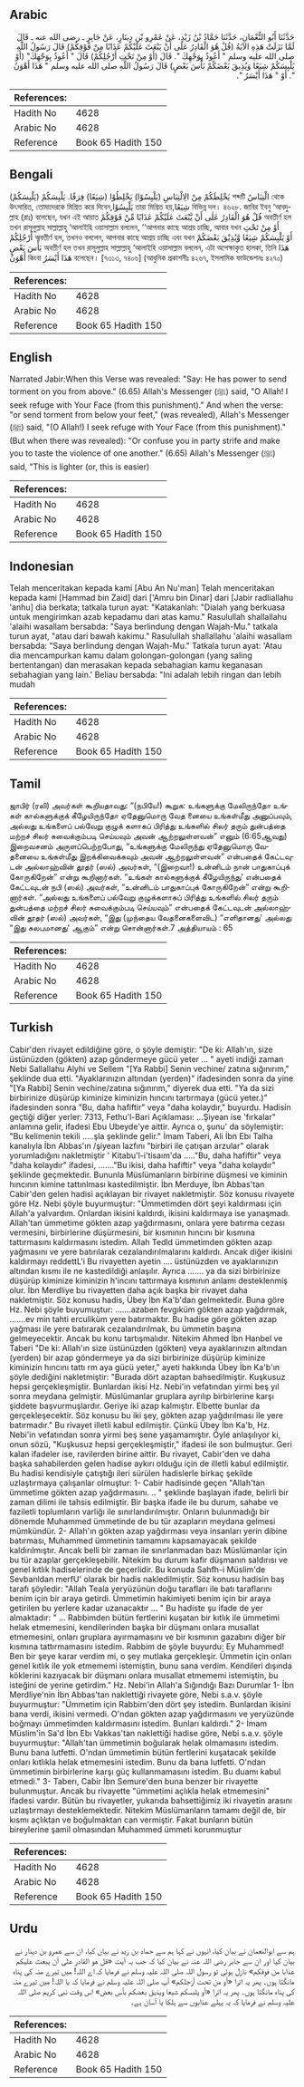 ## Arabic


<div dir="rtl" lang="ar" style={{fontSize:'larger',backgroundColor:'#f8f9fa',padding:20}}>
حَدَّثَنَا أَبُو النُّعْمَانِ، حَدَّثَنَا حَمَّادُ بْنُ زَيْدٍ، عَنْ عَمْرِو بْنِ دِينَارٍ، عَنْ جَابِرٍ ـ رضى الله عنه ـ قَالَ لَمَّا نَزَلَتْ هَذِهِ الآيَةُ ‏(‏قُلْ هُوَ الْقَادِرُ عَلَى أَنْ يَبْعَثَ عَلَيْكُمْ عَذَابًا مِنْ فَوْقِكُمْ‏)‏ قَالَ رَسُولُ اللَّهِ صلى الله عليه وسلم ‏"‏ أَعُوذُ بِوَجْهِكَ ‏"‏‏.‏ قَالَ ‏(‏أَوْ مِنْ تَحْتِ أَرْجُلِكُمْ‏)‏ قَالَ ‏"‏ أَعُوذُ بِوَجْهِكَ‏"‏ ‏(‏أَوْ يَلْبِسَكُمْ شِيَعًا وَيُذِيقَ بَعْضَكُمْ بَأْسَ بَعْضٍ‏)‏ قَالَ رَسُولُ اللَّهِ صلى الله عليه وسلم ‏"‏ هَذَا أَهْوَنُ ‏"‏‏.‏ أَوْ ‏"‏ هَذَا أَيْسَرُ ‏"‏‏.‏
</div>
<div style={{backgroundColor:'#f8f9fa',padding:20, marginBottom: 10}}><table> <thead> <tr> <th>References:</th> <th></th> </tr> </thead> <tbody><tr><td>Hadith No</td><td>4628</td></tr><tr><td>Arabic No</td><td>4628</td></tr><tr><td>Reference</td><td>Book 65 Hadith 150</td></tr></tbody></table></div>

## Bengali


<div dir="ltr" lang="bn" style={{fontSize:'larger',backgroundColor:'#f8f9fa',padding:20}}>
(يَلْبِسَكُمْ) يَخْلِطَكُمْ مِنْ الِالْتِبَاسِ (يَلْبِسُوْا) يَخْلِطُوْا (شِيَعًا) فِرَقًا. يَلْبِسَكُمْ শব্দটি الْتِبَاسٌ থেকে উৎসারিত, তোমাদেরকে মিশ্রিত করে দিবেন,يَلْبِسُوْا তারা মিশ্রিত হয়,شِيَعًا বিভিন্ন দল। ৪৬২৮. জাবির ইবনু ‘আবদুল্লাহ (রাঃ) বলেছেন, যখন এই আয়াত قُلْ هُوَ الْقَادِرُ عَلٰى أَنْ يَّبْعَثَ عَلَيْكُمْ عَذَابًا مِّنْ فَوْقِكُمْ অবতীর্ণ হল তখন রাসূলুল্লাহ সাল্লাল্লাহু ‘আলাইহি ওয়াসাল্লাম বললেন, ‘‘আপনার কাছে আশ্রয় চাচ্ছি, আবার যখন أَوْ مِنْ تَحْتِ أَرْجُلِكُمْ অবতীর্ণ হল, তখনও বললেন, আপনার কাছে আশ্রয় চাচ্ছি এবং যখন أَوْ يَلْبِسَكُمْ شِيَعًا وَّيُذِيْقَ بَعْضَكُمْ بَأْسَ بَعْضٍ অবতীর্ণ হল তখন রাসূলুল্লাহ সাল্লাল্লাহু ‘আলাইহি ওয়াসাল্লাম বললেন, এটা অপেক্ষাকৃত হালকা, তিনি هَذَا أَهْوَنُ কিংবা هَذَا أَيْسَرُ বলেছেন। [৭৩১৩, ৭৪০৬] (আধুনিক প্রকাশনীঃ ৪২৬৭, ইসলামিক ফাউন্ডেশনঃ ৪২৭০)
</div>
<div style={{backgroundColor:'#f8f9fa',padding:20, marginBottom: 10}}><table> <thead> <tr> <th>References:</th> <th></th> </tr> </thead> <tbody><tr><td>Hadith No</td><td>4628</td></tr><tr><td>Arabic No</td><td>4628</td></tr><tr><td>Reference</td><td>Book 65 Hadith 150</td></tr></tbody></table></div>

## English


<div dir="ltr" lang="en" style={{fontSize:'larger',backgroundColor:'#f8f9fa',padding:20}}>
Narrated Jabir:When this Verse was revealed: "Say: He has power to send torment on you from above." (6.65) Allah's Messenger (ﷺ) said, "O Allah! I seek refuge with Your Face (from this punishment)." And when the verse: "or send torment from below your feet," (was revealed), Allah's Messenger (ﷺ) said, "(O Allah!) I seek refuge with Your Face (from this punishment)." (But when there was revealed): "Or confuse you in party strife and make you to taste the violence of one another." (6.65) Allah's Messenger (ﷺ) said, "This is lighter (or, this is easier)
</div>
<div style={{backgroundColor:'#f8f9fa',padding:20, marginBottom: 10}}><table> <thead> <tr> <th>References:</th> <th></th> </tr> </thead> <tbody><tr><td>Hadith No</td><td>4628</td></tr><tr><td>Arabic No</td><td>4628</td></tr><tr><td>Reference</td><td>Book 65 Hadith 150</td></tr></tbody></table></div>

## Indonesian


<div dir="ltr" lang="id" style={{fontSize:'larger',backgroundColor:'#f8f9fa',padding:20}}>
Telah menceritakan kepada kami [Abu An Nu'man] Telah menceritakan kepada kami [Hammad bin Zaid] dari ['Amru bin Dinar] dari [Jabir radliallahu 'anhu] dia berkata; tatkala turun ayat: "Katakanlah: "Dialah yang berkuasa untuk mengirimkan azab kepadamu dari atas kamu." Rasulullah shallallahu 'alaihi wasallam bersabda: "Saya berlindung dengan Wajah-Mu." tatkala turun ayat, "atau dari bawah kakimu." Rasulullah shallallahu 'alaihi wasallam bersabda: "Saya berlindung dengan Wajah-Mu." Tatkala turun ayat: 'Atau dia mencampurkan kamu dalam golongan-golongan (yang saling bertentangan) dan merasakan kepada sebahagian kamu keganasan sebahagian yang lain.' Beliau bersabda: "Ini adalah lebih ringan dan lebih mudah
</div>
<div style={{backgroundColor:'#f8f9fa',padding:20, marginBottom: 10}}><table> <thead> <tr> <th>References:</th> <th></th> </tr> </thead> <tbody><tr><td>Hadith No</td><td>4628</td></tr><tr><td>Arabic No</td><td>4628</td></tr><tr><td>Reference</td><td>Book 65 Hadith 150</td></tr></tbody></table></div>

## Tamil


<div dir="ltr" lang="ta" style={{fontSize:'larger',backgroundColor:'#f8f9fa',padding:20}}>
ஜாபிர் (ரலி) அவர்கள் கூறியதாவது: “(நபியே!) கூறுக: உங்களுக்கு மேலிருந்தோ உங்கள் கால்களுக்குக் கீழேயிருந்தோ ஏதேனுமொரு வேத னையை உங்கள்மீது அனுப்பவும், அல்லது உங்களைப் பல்வேறு குழுக் களாகப் பிரித்து உங்களில் சிலர் தரும் துன்பத்தை மற்றச் சிலர் சுவைக்கும்படி செய்யவும் அவன் ஆற்றலுள்ளவன்” எனும் (6:65ஆவது) இறைவசனம் அருளப்பெற்றபோது, “உங்களுக்கு மேலிருந்து ஏதேனுமொரு வேதனையை உங்கள்மீது இறக்கிவைக்கவும் அவன் ஆற்றலுள்ளவன்” என்பதைக் கேட்டவுடன் அல்லாஹ்வின் தூதர் (ஸல்) அவர்கள், “(இறைவா!) உன்னிடம் நான் பாதுகாப்புக் கோருகிறேன்” என்று கூறினார்கள். “உங்கள் கால்களுக்குக் கீழேயிருந்து' என்பதைக் கேட்டவுடன் நபி (ஸல்) அவர்கள், “உன்னிடம் பாதுகாப்புக் கோருகிறேன்” என்று கூறினார்கள். “அல்லது உங்களைப் பல்வேறு குழுக்களாகப் பிரித்து உங்களில் சிலர் தரும் துன்பத்தை மற்றச் சிலர் சுவைக்கும்படி செய்யவும்” என்பதைக் கேட்டவுடன் அல்லாஹ்வின் தூதர் (ஸல்) அவர்கள், “இது (முந்தைய வேதனைகளைவிட) “எளிதானது' அல்லது “இது சுலபமானது' ஆகும்” என்று சொன்னார்கள்.7 அத்தியாயம் : 65
</div>
<div style={{backgroundColor:'#f8f9fa',padding:20, marginBottom: 10}}><table> <thead> <tr> <th>References:</th> <th></th> </tr> </thead> <tbody><tr><td>Hadith No</td><td>4628</td></tr><tr><td>Arabic No</td><td>4628</td></tr><tr><td>Reference</td><td>Book 65 Hadith 150</td></tr></tbody></table></div>

## Turkish


<div dir="ltr" lang="tr" style={{fontSize:'larger',backgroundColor:'#f8f9fa',padding:20}}>
Cabir'den rivayet edildiğine göre, o şöyle demiştir: "De ki: Allah'ın, size üstünüzden (gökten) azap göndermeye gücü yeter ... " ayeti indiği zaman Nebi Sallallahu Alyhi ve Sellem "[Ya Rabbi] Senin vechine/ zatına sığınırım," şeklinde dua etti. "Ayaklarınızın altından (yerden)" ifadesinden sonra da yine "[Ya Rabbi] Senin vechine/zatına sığınırım," diyerek dua etti. "Ya da sizi birbirinize düşürüp kiminize kiminizin hıncını tartırmaya (gücü yeter.)" ifadesinden sonra "Bu, daha hafiftir" veya "daha kolaydır," buyurdu. Hadisin geçtiği diğer yerler: 7313, Fethu'l-Bari Açıklaması: ...Şiyean ise 'fırkalar" anlamına gelir, ifadesi Ebu Ubeyde'ye aittir. Ayrıca o, şunu' da söylemiştir: "Bu kelimenin tekili .....şla şeklinde gelir." İmam Taberi, Ali İbn Ebı Talha kanalıyla İbn Abbas'ın /şiyean lazfını "birbiri ile çatışan arzular" olarak yorumladığını nakletmiştir ' Kitabu'l-i'tisaım'da ....."Bu, daha hafiftir" veya "daha kolaydır" ifadesi, ......."Bu ikisi, daha hafiftir" veya "daha kolaydır" şeklinde geçmektedir. Bununla Müslümanların birbirine düşmesi ve kiminin hıncının kimine tattınlması kastedilmiştir. İbn Merduye, İbn Abbas'tan Cabir'den gelen hadisi açıklayan bir rivayet nakletmiştir. Söz konusu rivayete göre Hz. Nebi şöyle buyurmuştur: "Ümmetimden dört şeyi kaldırması için Allah'a yalvardım. Onlardan ikisini kaldırdı, ikisini kaldırmaya ise yanaşmadı. Allah'tan ümmetime gökten azap yağdırmasını, onlara yere batırma cezası vermesini, birbirlerine düşürmesini, bir kısmının hıncını bir kısmına tattırmasını kaldırmasını istedim. Allah Tedld ümmetimden gökten azap yağmasını ve yere batırılarak cezalandırılmalarını kaldırdı. Ancak diğer ikisini kaldırmayı reddettL'i Bu rivayetten ayetin .... üstünüzden ve ayaklarınızın altından kısmı ile ne kastedildiği anlaşılır. Ayrıca ....... ya da sizi birbirinize düşürüp kiminize kiminizin h'incını tattırmaya kısmının anlamı desteklenmiş olur. İbn Merdliye bu rivayetten daha açık başka bir rivayet daha nakletmiştir. Söz konusu hadis, Übey İbn Ka'b'dan gelmektedir. Buna göre Hz. Nebi şöyle buyumuştur: .......azaben fevgıküm gökten azap yağdırmak, .......ev min tahti erculiküm yere batırmaktır. Bu hadise göre gökten azap yağması ile yere batırarak cezalandırılmak, bu ümmetin başına gelmeyecektir. Ancak bu konu tartışmalıdır. Nitekim Ahmed İbn Hanbel ve Taberi "De ki: Allah'ın size üstünüzden (gökten) veya ayaklarınızın altından (yerden) bir azap göndermeye ya da sizi birbirinize düşürüp kiminize kiminizin hıncını tattı rm aya gücü yeter," ayeti hakkında Übey İbn Ka'b'ın şöyle dediğini nakletmiştir: "Burada dört azaptan bahsedilmiştir. Kuşkusuz hepsi gerçekleşmiştir. Bunlardan ikisi Hz. Nebi'in vefatından yirmi beş yıl sonra meydana gelmiştir. Müslümanlar gruplara ayrılıp birbirlerine karşı şiddete başvurmuşlardır. Geriye iki azap kalmıştır. Elbette bunlar da gerçekleşecektir. Söz konusu bu iki şey, gökten azap yağdırılması ile yere batırmadır." Bu rivayet illetli kabul edilmiştir. Çünkü Übey İbn Ka'b, Hz. Nebi'in vefatından sonra yirmi beş sene yaşamamıştır. Öyle anlaşılıyor ki, onun sözü, "Kuşkusuz hepsi gerçekleşmiştir," ifadesi ile son bulmuştur. Geri kalan ifadeler ise, ravilerden birine aittir. Bu rivayet, Cabir'den ve daha başka sahabilerden gelen hadise aykırı olduğu için de ilIetli kabul edilmiştir. Bu hadisi kendisiyle çatıştığı ileri sürülen hadislerle birkaç şekilde uzlaştırmaya çalışanlar olmuştur: 1- Cabir hadisinde geçen "Allah'tan ümmetime gökten azap yağdırmasını. .. " şeklinde başlayan ifade, belirli bir zaman dilimi ile tahsis edilmiştir. Bir başka ifade ile bu durum, sahabe ve faziletli toplumların varliğı ile sınırlandırılmıştır. Onların bulunmadığı bir dönemde Muhammed ümmetinde de bu tür azapların meydana gelmesi mümkündür. 2- Allah'ın gökten azap yağdırması veya insanları yerin dibine batırması, Muhammed ümmetinin tamamını kapsamayacak şekilde kaldırılmıştır. Ancak belli bir zaman ile sınırlanmadan bazı Müslümanlar için bu tür azaplar gerçekleşebilir. Nitekim bu durum kafir düşmanın saldırısı ve genel kıtlık hadiselerinde de geçerlidir. Bu konuda Sahfh-i Müslim'de Sevbanldan merfU' olarak bir hadis nakledilmiştir. Söz konusu hadisin baş tarafı şöyledir: "Allah Teala yeryüzünün doğu tarafları ile batı taraflarını benim için bir araya getirdi. Ümmetimin hakimiyeti benim için bir araya getirilen bu yerlere kadar uzanacaktır ... " Bu hadiste şu ifade de yer almaktadır: " ... Rabbimden bütün fertlerini kuşatan bir kıtlık ile ümmetimi helak etmemesini, kendilerinden başka bir düşmanı onlara musallat etmemesini, onları gruplara ayırmamasını ve bir kısmının gazabını diğer bir kısmına tattırmamasını istedim. Rabbim de şöyle buyurdu: Ey Muhammed! Ben bir şeye karar verdim mi, o şey mutlaka gerçekleşir. Ümmetin için onları genel kıtlık ile yok etmememi istemiştin, bunu sana verdim. Kendileri dışında köklerini kazıyacak bir düşmanı onlara musallat etmememi istemiştin, bu isteğini de yerine getirdim." Hz. Nebi'in Allah'a Sığındığı Bazı Durumlar 1- İbn Merdliye'nin İbn Abbas'tan naklettiği rivayete göre, Nebi s.a.v. şöyle buyurmuştur: "Ümmetim için Rabbim'den dört şey istedim. Bunlardan ikisini bana verdi, ikisini vermedi. O'ndan gökten azap yağdırmasını ve yeryüzünde boğmayı ümmetimden kaldırmasını istedim. Bunları kaldırdı." 2- İmam Müslim'in Sa'd İbn Ebı Vakkas'tan naklettiği hadise göre, Nebi s.a.v. şöyle buyurmuştur: "Allah'tan ümmetimin boğularak helak olmamasını istedim. Bunu bana lutfetti. O'ndan ümmetimin bütün fertlerini kuşatacak şekilde onları kıtlıkla helak etmemesini istedim. Bunu da bana lutfetti. O'ndan ümmetimin birbirlerine karşı güç kullanmamasını istedim. Bu duamı kabul etmedi." 3- Taberı, Cabir İbn Semure'den buna benzer bir rivayette bulunmuştur. Ancak bu rivayette "ümmetimi açlıkla helak etmemesini" ifadesi vardır. Bütün bu rivayetler, yukarıda bahsettiğimiz iki rivayetin arasını uzlaştırmayı desteklemektedir. Nitekim Müslümanların tamamı değil de, bir kısmı açlıktan ve boğulmaktan can vermiştir. Fakat bunların bütün bireylerine şamil olmasından Muhammed ümmeti korunmuştur
</div>
<div style={{backgroundColor:'#f8f9fa',padding:20, marginBottom: 10}}><table> <thead> <tr> <th>References:</th> <th></th> </tr> </thead> <tbody><tr><td>Hadith No</td><td>4628</td></tr><tr><td>Arabic No</td><td>4628</td></tr><tr><td>Reference</td><td>Book 65 Hadith 150</td></tr></tbody></table></div>

## Urdu


<div dir="rtl" lang="ur" style={{fontSize:'larger',backgroundColor:'#f8f9fa',padding:20}}>
ہم سے ابوالنعمان نے بیان کیا، انہوں نے کہا ہم سے حماد بن زید نے بیان کیا، ان سے عمرو بن دینار نے بیان کیا اور ان سے جابر رضی اللہ عنہ نے بیان کیا کہ جب یہ آیت «قل هو القادر على أن يبعث عليكم عذابا من فوقكم‏» نازل ہوئی تو رسول اللہ صلی اللہ علیہ وسلم نے فرمایا کہ اے اللہ! میں تیرے منہ کی پناہ مانگتا ہوں۔ پھر یہ اترا «أو من تحت أرجلكم‏» آپ صلی اللہ علیہ وسلم نے فرمایا کہ یا اللہ! میں تیرے منہ کی پناہ مانگتا ہوں۔ پھر یہ اترا «أو يلبسكم شيعا ويذيق بعضكم بأس بعض‏» اس وقت نبی کریم صلی اللہ علیہ وسلم نے فرمایا کہ یہ پہلے عذابوں سے ہلکا یا آسان ہے۔
</div>
<div style={{backgroundColor:'#f8f9fa',padding:20, marginBottom: 10}}><table> <thead> <tr> <th>References:</th> <th></th> </tr> </thead> <tbody><tr><td>Hadith No</td><td>4628</td></tr><tr><td>Arabic No</td><td>4628</td></tr><tr><td>Reference</td><td>Book 65 Hadith 150</td></tr></tbody></table></div>